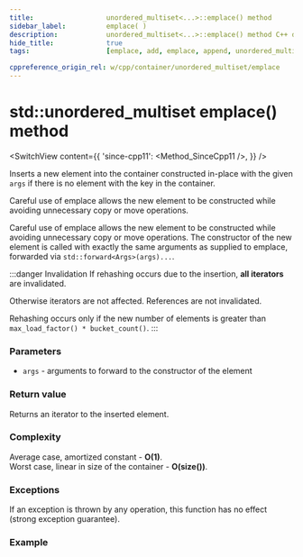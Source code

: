 ```yaml
---
title:					unordered_multiset<...>::emplace() method
sidebar_label:			emplace( )
description:			unordered_multiset<...>::emplace() method C++ documentation
hide_title:				true
tags:					[emplace, add, emplace, append, unordered_multiset]

cppreference_origin_rel: w/cpp/container/unordered_multiset/emplace
---
```



<!----------------- Codes ---------------------->

<!-- emplace() -->

# std::unordered_multiset emplace() method

<SwitchView content={{
	'since-cpp11': <Method_SinceCpp11 />,
}} />

Inserts a new element into the container constructed in-place with the given `args` if there is no element with the key in the container.

Careful use of emplace allows the new element to be constructed while avoiding unnecessary copy or move operations.

Careful use of emplace allows the new element to be constructed while avoiding unnecessary copy or move operations.
The constructor of the new element is called with exactly the same arguments as supplied to emplace, forwarded via `std::forward<Args>(args)...`.

:::danger Invalidation
If rehashing occurs due to the insertion, **all iterators** are invalidated.

Otherwise iterators are not affected. References are not invalidated.

Rehashing occurs only if the new number of elements is greater than `max_load_factor() * bucket_count()`.
:::

### Parameters

 - `args` - arguments to forward to the constructor of the element

### Return value

Returns an iterator to the inserted element.

### Complexity

Average case, amortized constant - **O(1)**.  
Worst case, linear in size of the container - **O(size())**.

### Exceptions

If an exception is thrown by any operation, this function has no effect (strong exception guarantee).

### Example

<ImproveSection />
